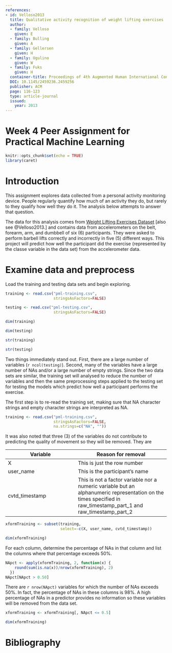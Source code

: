 ```yaml
---
references:
- id: Velloso2013
  title: Qualitative activity recognition of weight lifting exercises
  author:
  - family: Velloso
    given: E
  - family: Bulling
    given: A
  - family: Gellersen
    given: H
  - family: Ugulino
    given: W
  - family: Fuks
    given: H
  container-title: Proceedings of 4th Augmented Human International Conference
  DOI: 10.1145/2459236.2459256
  publisher: ACM
  page: 116-123
  type: article-journal
  issued:
    year: 2013
---
```


Week 4 Peer Assignment for Practical Machine Learning
=====================================================

```r
knitr::opts_chunk$set(echo = TRUE)
library(caret)
```

# Introduction

This assignment explores data collected from a personal activity monitoring
device. People regularly quantify how much of an activity they do, but
rarely to they qualify how well they do it. The analysis below attempts to
answer that question.

The data for this analysis comes from [Weight Lifting Exercises Dataset](http://web.archive.org/web/20161224072740/http:/groupware.les.inf.puc-rio.br/har)
[also see @Velloso2013.] and contains data from accelerometers on the
belt, forearm, arm, and dumbbell of six (6) participants. They were asked
to perform barbell lifts correctly and incorrectly in five (5) different
ways. This project will predict how well the participant did the exercise
(represented by the classe variable in the data set) from the accelerometer
data.

# Examine data and preprocess

Load the training and testing data sets and begin exploring.

```r
training <- read.csv("pml-training.csv",
                     stringsAsFactors=FALSE)

testing <- read.csv("pml-testing.csv",
                     stringsAsFactors=FALSE)

dim(training)

dim(testing)

str(training)

str(testing)
```

Two things immediately stand out. First, there are a large number of variables
(`r ncol(testing)`). Second, many of the variables have a large number of NAs
and/or a large number of empty strings. Since the two data sets are similar,
the training set will analysed to reduce the number of variables and then the
same preprocessing steps applied to the testing set for testing the models
which predict how well a participant performs the exercise.

The first step is to re-read the training set, making sure that NA character
strings and empty character strings are interpreted as NA.

```r
training <- read.csv("pml-training.csv",
                     stringsAsFactors=FALSE,
                     na.strings=c("NA", ""))
```

It was also noted that three (3) of the variables do not contribute to
predicting the quality of movement so they will be removed. They are

Variable       | Reason for removal
-------------- | ------------------
X              | This is just the row number
user_name      | This is the participant's name
cvtd_timestamp | This is not a factor variable nor a numeric variable but an alphanumeric representation on the times specified in raw_timestamp_part_1 and raw_timestamp_part_2

```r
xformTraining <- subset(training,
                        select=-c(X, user_name, cvtd_timestamp))

dim(xformTraining)
```

For each column, determine the percentage of NAs in that column and list
the columns where that percentage exceeds 50%.

```r
NApct <- apply(xformTraining, 2, function(x) {
    round(sum(is.na(x))/nrow(xformTraining), 2)
  })
NApct[NApct > 0.50]
```

There are `r nrow(NApct)` variables for which the number of NAs exceeds 50%.
In fact, the percentage of NAs in these columns is 98%. A high percentage of
NAs in a predictor provides no information so these variables will be
removed from the data set.

```r
xformTraining <- xformTraining[, NApct <= 0.5]

dim(xformTraining)
```


# Bibliography


